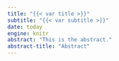 ```yaml
---
title: "{{< var title >}}"
subtitle: "{{< var subtitle >}}"
date: today
engine: knitr
abstract: "This is the abstract."
abstract-title: "Abstract"
---
```

